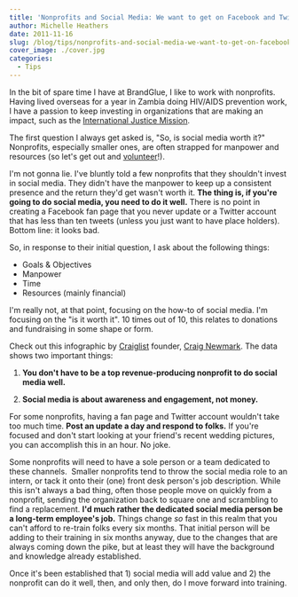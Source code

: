 ```yaml
---
title: 'Nonprofits and Social Media: We want to get on Facebook and Twitter, but is it really worth it?'
author: Michelle Heathers
date: 2011-11-16
slug: /blog/tips/nonprofits-and-social-media-we-want-to-get-on-facebook-and-twitter-but-is-it-really-worth-it
cover_image: ./cover.jpg
categories:
  - Tips
---
```


In the bit of spare time I have at BrandGlue, I like to work with nonprofits. Having lived overseas for a year in Zambia doing HIV/AIDS prevention work, I have a passion to keep investing in organizations that are making an impact, such as the [International Justice Mission](http://www.ijm.org/).

The first question I always get asked is, "So, is social media worth it?" Nonprofits, especially smaller ones, are often strapped for manpower and resources (so let's get out and [volunteer](http://www.volunteermatch.org/)!).

I'm not gonna lie. I've bluntly told a few nonprofits that they shouldn't invest in social media. They didn't have the manpower to keep up a consistent presence and the return they'd get wasn't worth it. **The thing is, if you're going to do social media, you need to do it well.** There is no point in creating a Facebook fan page that you never update or a Twitter account that has less than ten tweets (unless you just want to have place holders). Bottom line: it looks bad.

So, in response to their initial question, I ask about the following things:

- Goals & Objectives
- Manpower
- Time
- Resources (mainly financial)

I'm really not, at that point, focusing on the how-to of social media. I'm focusing on the "is it worth it". 10 times out of 10, this relates to donations and fundraising in some shape or form.

Check out this infographic by [Craiglist](http://mashable.com/follow/topics/craigslist/) founder, [Craig Newmark](http://en.wikipedia.org/wiki/Craig_Newmark). The data shows two important things:

1. **You don't have to be a top revenue-producing nonprofit to do social media well.**

2. **Social media is about awareness and engagement, not money.**

For some nonprofits, having a fan page and Twitter account wouldn't take too much time. **Post an update a day and respond to folks.** If you're focused and don't start looking at your friend's recent wedding pictures, you can accomplish this in an hour. No joke.

Some nonprofits will need to have a sole person or a team dedicated to these
channels.  Smaller nonprofits tend to throw the social media role to an
intern, or tack it onto their (one) front desk person's job description. While
this isn't always a bad thing, often those people move on quickly from a
nonprofit, sending the organization back to square one and scrambling to find
a replacement. **I'd much rather the dedicated social media person be a
long-term employee's job.** Things change _so_ fast in this realm that
you can't afford to re-train folks every six months. That initial person will
be adding to their training in six months anyway, due to the changes that are
always coming down the pike, but at least they will have the background and
knowledge already established.

Once it's been established that 1) social media will add value and 2) the
nonprofit can do it well, then, and only then, do I move forward into training.
